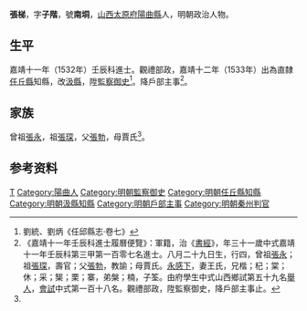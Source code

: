 {{明清人物信息框
| 姓名 = 張梯
| 原名 =
| 圖片名稱= 
| 圖片大小 =
| 圖片說明 = 
| 最高職務 = 監察御史
| 國家 = 大明 
| 爵位 =
| 籍貫 = [[山西|山西]][[太原府|太原府]][[陽曲縣|陽曲縣]]
| 族裔 = 
| 字號 = 字子階，號南垌
| 諡號 =
| 出生日期 = 八月二十九日
| 出生地點 =
| 逝世日期 = 卒年不詳
| 逝世地點 =
| 墓葬 =
| 配偶 = 王氏
| 親屬 = 
| 出身 =
* 嘉靖十一年壬辰科同進士出身
| 經歷 =
| 著作 =  
}}
'''張梯'''{{BD|1502年||？年||Z}}，字'''子階'''，號'''南垌'''，[[山西|山西]][[太原府|太原府]][[陽曲縣|陽曲縣]]人，明朝政治人物。

==生平==
嘉靖十一年（1532年）壬辰科進士。觀禮部政，嘉靖十二年（1533年）出為直隸[[任丘縣|任丘縣]]知縣，改[[汲縣|汲縣]]，陞[[監察御史|監察御史]]<ref>劉統、劉炳《任邱縣志·卷七》</ref>。降戶部主事<ref name="lvli">《嘉靖十一年壬辰科進士履曆便覽》：軍籍，治《[[書經|書經]]》，年三十一歲中式嘉靖十一年壬辰科第三甲第一百零七名進士。八月二十九日生，行四，曾祖[[張永|張永]]；祖[[張琛|張琛]]，壽官；父[[張勃|張勃]]，教諭；母賈氏。[[永感下|永感下]]，妻王氏，兄楷；杞；棠；休；采；榘；栗；寨，弟槃；楠，子筌。由府學生中式山西鄉試第五十九名[[舉人|舉人]]，[[會試|會試]]中式第一百十八名。觀禮部政，陞監察御史，降戶部主事止。</ref>。

==家族==
曾祖[[張永|張永]]，祖[[張琛|張琛]]，父[[張勃|張勃]]，母賈氏<ref name="lvli" />。

== 参考资料 ==
{{reflist}}

{{start box}}
{{s-off}}
{{s-before|[[劉尚義_(政治人物)|劉尚義]]}}
{{s-title|明朝秦州判官|嘉靖年間}}
{{s-after|[[陳大經_(山東)|陳大經]]}}
{{end box}}

{{嘉靖十一年壬辰科殿试金榜}}

{{Authority control}}
{{DEFAULTSORT:Zhang張}}
[[Category:张姓|T]]
[[Category:陽曲人|Category:陽曲人]]
[[Category:明朝監察御史|Category:明朝監察御史]]
[[Category:明朝任丘縣知縣|Category:明朝任丘縣知縣]]
[[Category:明朝汲縣知縣|Category:明朝汲縣知縣]]
[[Category:明朝戶部主事|Category:明朝戶部主事]]
[[Category:明朝秦州判官|Category:明朝秦州判官]]